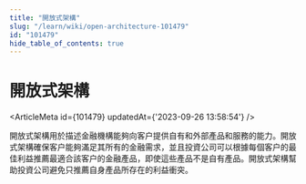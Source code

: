 ```yaml
---
title: "開放式架構"
slug: "/learn/wiki/open-architecture-101479"
id: "101479"
hide_table_of_contents: true
---
```



# 開放式架構

<ArticleMeta id={101479} updatedAt={'2023-09-26 13:58:54'} />
<div className='border-solid border-b border-t-0 my-4 border-[var(--ifm-color-gray-300)]' />

開放式架構用於描述金融機構能夠向客户提供自有和外部產品和服務的能力。開放式架構確保客户能夠滿足其所有的金融需求，並且投資公司可以根據每個客户的最佳利益推薦最適合該客户的金融產品，即使這些產品不是自有產品。開放式架構幫助投資公司避免只推薦自身產品所存在的利益衝突。
